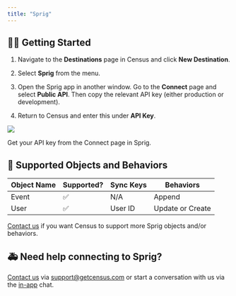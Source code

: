 ```yaml
---
title: "Sprig"
---
```


## 🏃‍♀️ Getting Started

1. Navigate to the **Destinations** page in Census and click **New Destination**.

2. Select **Sprig** from the menu.

3. Open the Sprig app in another window. Go to the **Connect** page and select **Public API**. Then copy the relevant API key (either production or development).

4. Return to Census and enter this under **API Key**.

![](/images/destinations/Screenshot%202023-02-07%20at%202.24.55%20PM.png)

Get your API key from the Connect page in Sprig.

## 🔀 Supported Objects and Behaviors

| **Object Name** | **Supported?** | **Sync Keys** | **Behaviors**    |
| --------------- | -------------- | ------------- | ---------------- |
| Event           | ✅              | N/A           | Append           |
| User            | ✅              | User ID       | Update or Create |

[Contact us](mailto:support@getcensus.com) if you want Census to support more Sprig objects and/or behaviors.

## 🚑 Need help connecting to Sprig?

[Contact us](mailto:support@getcensus.com) via support@getcensus.com or start a conversation with us via the [in-app](https://app.getcensus.com) chat.